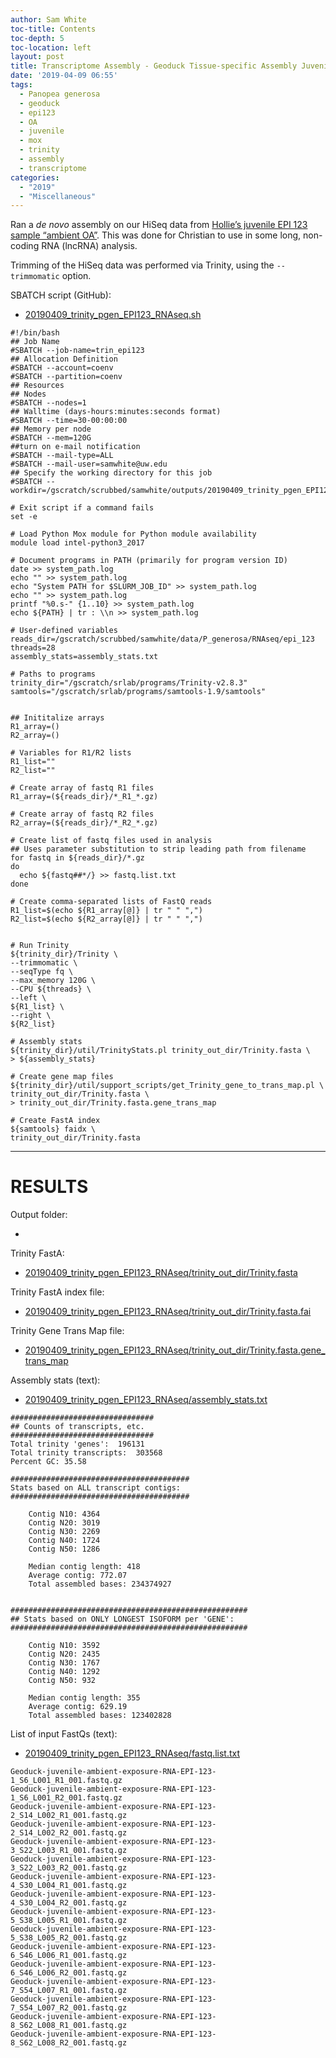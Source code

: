 ```yaml
---
author: Sam White
toc-title: Contents
toc-depth: 5
toc-location: left
layout: post
title: Transcriptome Assembly - Geoduck Tissue-specific Assembly Juvenile Ambient OA EPI123 with HiSeq Data on Mox
date: '2019-04-09 06:55'
tags:
  - Panopea generosa
  - geoduck
  - epi123
  - OA
  - juvenile
  - mox
  - trinity
  - assembly
  - transcriptome
categories:
  - "2019"
  - "Miscellaneous"
---
```


Ran a _de novo_ assembly on our HiSeq data from [Hollie's juvenile EPI 123 sample "ambient OA"](https://github.com/hputnam/project_juvenile_geoduck_OA/blob/master/Setup_Notes/Sample_List.csv). This was done for Christian to use in some long, non-coding RNA (lncRNA) analysis.

Trimming of the HiSeq data was performed via Trinity, using the `--trimmomatic` option.

SBATCH script (GitHub):

- [20190409_trinity_pgen_EPI123_RNAseq.sh](https://github.com/RobertsLab/sams-notebook/blob/master/sbatch_scripts/20190409_trinity_pgen_EPI123_RNAseq.sh)

```shell
#!/bin/bash
## Job Name
#SBATCH --job-name=trin_epi123
## Allocation Definition
#SBATCH --account=coenv
#SBATCH --partition=coenv
## Resources
## Nodes
#SBATCH --nodes=1
## Walltime (days-hours:minutes:seconds format)
#SBATCH --time=30-00:00:00
## Memory per node
#SBATCH --mem=120G
##turn on e-mail notification
#SBATCH --mail-type=ALL
#SBATCH --mail-user=samwhite@uw.edu
## Specify the working directory for this job
#SBATCH --workdir=/gscratch/scrubbed/samwhite/outputs/20190409_trinity_pgen_EPI123_RNAseq

# Exit script if a command fails
set -e

# Load Python Mox module for Python module availability
module load intel-python3_2017

# Document programs in PATH (primarily for program version ID)
date >> system_path.log
echo "" >> system_path.log
echo "System PATH for $SLURM_JOB_ID" >> system_path.log
echo "" >> system_path.log
printf "%0.s-" {1..10} >> system_path.log
echo ${PATH} | tr : \\n >> system_path.log

# User-defined variables
reads_dir=/gscratch/scrubbed/samwhite/data/P_generosa/RNAseq/epi_123
threads=28
assembly_stats=assembly_stats.txt

# Paths to programs
trinity_dir="/gscratch/srlab/programs/Trinity-v2.8.3"
samtools="/gscratch/srlab/programs/samtools-1.9/samtools"


## Inititalize arrays
R1_array=()
R2_array=()

# Variables for R1/R2 lists
R1_list=""
R2_list=""

# Create array of fastq R1 files
R1_array=(${reads_dir}/*_R1_*.gz)

# Create array of fastq R2 files
R2_array=(${reads_dir}/*_R2_*.gz)

# Create list of fastq files used in analysis
## Uses parameter substitution to strip leading path from filename
for fastq in ${reads_dir}/*.gz
do
  echo ${fastq##*/} >> fastq.list.txt
done

# Create comma-separated lists of FastQ reads
R1_list=$(echo ${R1_array[@]} | tr " " ",")
R2_list=$(echo ${R2_array[@]} | tr " " ",")


# Run Trinity
${trinity_dir}/Trinity \
--trimmomatic \
--seqType fq \
--max_memory 120G \
--CPU ${threads} \
--left \
${R1_list} \
--right \
${R2_list}

# Assembly stats
${trinity_dir}/util/TrinityStats.pl trinity_out_dir/Trinity.fasta \
> ${assembly_stats}

# Create gene map files
${trinity_dir}/util/support_scripts/get_Trinity_gene_to_trans_map.pl \
trinity_out_dir/Trinity.fasta \
> trinity_out_dir/Trinity.fasta.gene_trans_map

# Create FastA index
${samtools} faidx \
trinity_out_dir/Trinity.fasta
```

---

# RESULTS

Output folder:

- [](http://gannet.fish.washington.edu/Atumefaciens/20190409_trinity_pgen_EPI123_RNAseq/)

Trinity FastA:

- [20190409_trinity_pgen_EPI123_RNAseq/trinity_out_dir/Trinity.fasta](http://gannet.fish.washington.edu/Atumefaciens/20190409_trinity_pgen_EPI123_RNAseq/trinity_out_dir/Trinity.fasta)

Trinity FastA index file:

- [20190409_trinity_pgen_EPI123_RNAseq/trinity_out_dir/Trinity.fasta.fai](http://gannet.fish.washington.edu/Atumefaciens/20190409_trinity_pgen_EPI123_RNAseq/trinity_out_dir/Trinity.fasta.fai)

Trinity Gene Trans Map file:

- [20190409_trinity_pgen_EPI123_RNAseq/trinity_out_dir/Trinity.fasta.gene_trans_map](http://gannet.fish.washington.edu/Atumefaciens/20190409_trinity_pgen_EPI123_RNAseq/trinity_out_dir/Trinity.fasta.gene_trans_map)


Assembly stats (text):

- [20190409_trinity_pgen_EPI123_RNAseq/assembly_stats.txt](http://gannet.fish.washington.edu/Atumefaciens/20190409_trinity_pgen_EPI123_RNAseq/assembly_stats.txt)

```
################################
## Counts of transcripts, etc.
################################
Total trinity 'genes':	196131
Total trinity transcripts:	303568
Percent GC: 35.58

########################################
Stats based on ALL transcript contigs:
########################################

	Contig N10: 4364
	Contig N20: 3019
	Contig N30: 2269
	Contig N40: 1724
	Contig N50: 1286

	Median contig length: 418
	Average contig: 772.07
	Total assembled bases: 234374927


#####################################################
## Stats based on ONLY LONGEST ISOFORM per 'GENE':
#####################################################

	Contig N10: 3592
	Contig N20: 2435
	Contig N30: 1767
	Contig N40: 1292
	Contig N50: 932

	Median contig length: 355
	Average contig: 629.19
	Total assembled bases: 123402828
```

List of input FastQs (text):

- [20190409_trinity_pgen_EPI123_RNAseq/fastq.list.txt](http://gannet.fish.washington.edu/Atumefaciens/20190409_trinity_pgen_EPI123_RNAseq/fastq.list.txt)

```
Geoduck-juvenile-ambient-exposure-RNA-EPI-123-1_S6_L001_R1_001.fastq.gz
Geoduck-juvenile-ambient-exposure-RNA-EPI-123-1_S6_L001_R2_001.fastq.gz
Geoduck-juvenile-ambient-exposure-RNA-EPI-123-2_S14_L002_R1_001.fastq.gz
Geoduck-juvenile-ambient-exposure-RNA-EPI-123-2_S14_L002_R2_001.fastq.gz
Geoduck-juvenile-ambient-exposure-RNA-EPI-123-3_S22_L003_R1_001.fastq.gz
Geoduck-juvenile-ambient-exposure-RNA-EPI-123-3_S22_L003_R2_001.fastq.gz
Geoduck-juvenile-ambient-exposure-RNA-EPI-123-4_S30_L004_R1_001.fastq.gz
Geoduck-juvenile-ambient-exposure-RNA-EPI-123-4_S30_L004_R2_001.fastq.gz
Geoduck-juvenile-ambient-exposure-RNA-EPI-123-5_S38_L005_R1_001.fastq.gz
Geoduck-juvenile-ambient-exposure-RNA-EPI-123-5_S38_L005_R2_001.fastq.gz
Geoduck-juvenile-ambient-exposure-RNA-EPI-123-6_S46_L006_R1_001.fastq.gz
Geoduck-juvenile-ambient-exposure-RNA-EPI-123-6_S46_L006_R2_001.fastq.gz
Geoduck-juvenile-ambient-exposure-RNA-EPI-123-7_S54_L007_R1_001.fastq.gz
Geoduck-juvenile-ambient-exposure-RNA-EPI-123-7_S54_L007_R2_001.fastq.gz
Geoduck-juvenile-ambient-exposure-RNA-EPI-123-8_S62_L008_R1_001.fastq.gz
Geoduck-juvenile-ambient-exposure-RNA-EPI-123-8_S62_L008_R2_001.fastq.gz
```
